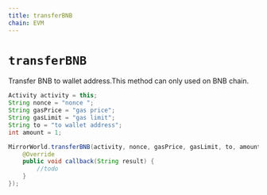 ```yaml
---
title: transferBNB
chain: EVM
---
```


# `transferBNB`
Transfer BNB to wallet address.This method can only used on BNB chain.

```java
Activity activity = this;
String nonce = "nonce ";
String gasPrice = "gas price";
String gasLimit = "gas limit";
String to = "to wallet address";
int amount = 1;

MirrorWorld.transferBNB(activity, nonce, gasPrice, gasLimit, to, amount, new MirrorCallback() {
    @Override
    public void callback(String result) {
        //todo
    }
});
```
